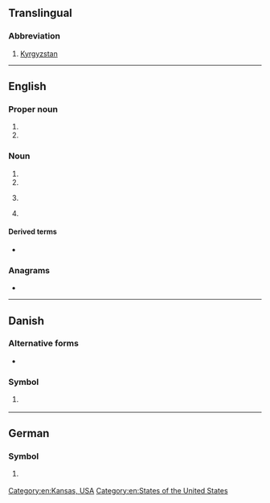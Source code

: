{{also|ks|k's|K's|kS}}
==Translingual==

===Abbreviation===
{{rfc-header|Abbreviation}}
{{head|mul|abbreviation}}

# [[Kyrgyzstan]]

----

==English==
===Proper noun===
{{en-proper noun}}

# {{abbreviation of|Kansas|lang=en||US state}}
# {{abbreviation of|South Kalimantan|lang=en||a province of [[Indonesia]]}}

===Noun===
{{en-noun|~}}

# {{initialism of|Kaposi's sarcoma|lang=en}}
# {{initialism of|Keutel syndrome|lang=en}}
# {{lb|en|online gaming}} {{initialism of|kill steal|lang=en}}
# {{lb|en|UK|education}} {{initialism of|key stage|lang=en}}

====Derived terms====
* {{sense|kill steal}} {{l|en|KSer|gloss=[[kill stealer]]}}

===Anagrams===
* {{anagrams|en|SK|sk|sk.}}

[[Category:en:Kansas, USA]]
[[Category:en:States of the United States]]

----

==Danish==

===Alternative forms===
* {{l|da|Ks|K<sub>s</sub>}}

===Symbol===
{{head|da|symbol|head=K<sub>S</sub>}}

# {{lb|da|chemistry}} {{l|mul|Ka|K<sub>a</sub>}}

----

==German==

===Symbol===
{{head|de|symbol|head=K<sub>S</sub>}}

# {{lb|de|chemistry}} {{l|mul|Ka|K<sub>a</sub>}}